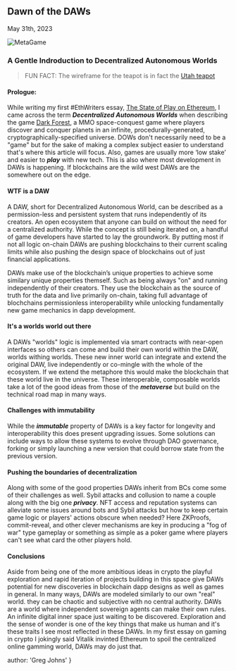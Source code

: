 
## Dawn of the DAWs
<time>May 31th, 2023</time>

![MetaGame](../../metagame.jpg)

### A Gentle Indroduction to Decentralized Autonomous Worlds

  > FUN FACT: The wireframe for the teapot is in fact the [Utah teapot](https://en.wikipedia.org/wiki/Utah_teapot)

#### Prologue:
While writing my first #EthWriters essay, [The State of Play on Ethereum](https://greg-johns.vercel.app/stateofplay), I came across the term ***Decentralized Autonomous Worlds*** when describing the game [Dark Forest](https://zkga.me/), a MMO space-conquest game where players discover and conquer planets in an infinite, procedurally-generated, cryptographically-specified universe. DOWs don't necessarily need to be a "game" but for the sake of making a complex subject easier to understand that's where this article will focus. Also, games are usually more ‘low stake’ and easier to ***play*** with new tech. This is also where most development in DAWs is happening. If blockchains are the wild west DAWs are the somewhere out on the edge.

#### WTF is a DAW
A DAW, short for Decentralized Autonomous World, can be described as a permission-less and persistent system that runs independently of its creators. An open ecosystem that anyone can build on without the need for a centralized authority. While the concept is still being iterated on, a handful of game developers have started to lay the groundwork. By putting most if not all logic on-chain DAWs are pushing blockchains to their current scaling limits while also pushing the design space of blockchains out of just financial applications.

DAWs make use of the blockchain’s unique properties to achieve some similary unique properties themself. Such as being always "on" and running independently of their creators. They use the blockchain as the source of truth for the data and live primarily on-chain, taking full advantage of blochchains permissionless interoperability while unlocking fundamentally new game mechanics in dapp development.

#### It's a worlds world out there
A DAWs "worlds" logic is implemented via smart contracts with near-open interfaces so others can come and build their own world within the DAW, worlds withing worlds. These new inner world can integrate and extend the original DAW, live independently or co-mingle with the whole of the ecosystem. If we extend the metaphore this would make the blockchain that these world live in the universe. These interoperable, composable worlds take a lot of the good ideas from those of the  ***metaverse*** but build on the technical road map in many ways.

#### Challenges with immutability
While the ***immutable*** property of DAWs is a key factor for longevity and interoperability this does present upgrading issues. Some solutions can include ways to allow these systems to evolve through DAO governance, forking or simply launching a new version that could borrow state from the previous version.

#### Pushing the boundaries of decentralization
Along with some of the good properties DAWs inherit from BCs come some of their challenges as well. Sybil attacks and collusion to name a couple along with the big one ***privacy***.  NFT access and reputation systems can alleviate some issues around bots and Sybil attacks but how to keep certain game logic or players' actions obscure when needed? Here ZKProofs, commit-reveal, and other clever mechanisms are key in producing a "fog of war" type gameplay or something as simple as a poker game where players can't see what card the other players hold.

#### Conclusions
Aside from being one of the more ambitious ideas in crypto the playful exploration and rapid iteration of projects building in this space give DAWs potential for new discoveries in blockchain dapp designs as well as games in general. In many ways, DAWs are modeled similarly to our own "real" world. they can be chaotic and subjective with no central authority. DAWs are a world where independent sovereign agents can make their own rules. An infinite digital inner space just waiting to be discovered. Exploration and the sense of wonder is one of the key things that make us human and it's these traits I see most reflected in these DAWs. In my first essay on gaming in crypto I jokingly said Vitalik invinted Ethereum to spoil the centralized online gamming world, DAWs may do just that.

  author: 'Greg Johns'
}

